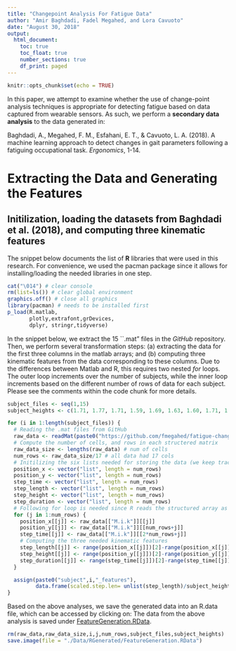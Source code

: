 ```yaml
---
title: "Changepoint Analysis For Fatigue Data"
author: "Amir Baghdadi, Fadel Megahed, and Lora Cavuoto"
date: "August 30, 2018"
output:
  html_document:
    toc: true
    toc_float: true
    number_sections: true
    df_print: paged
---
```


```r
knitr::opts_chunk$set(echo = TRUE)
```

In this paper, we attempt to examine whether the use of change-point analysis techniques is appropriate for detecting fatigue based on data captured from wearable sensors. As such, we perform a **secondary data analysis** to the data generated in:

Baghdadi, A., Megahed, F. M., Esfahani, E. T., & Cavuoto, L. A. (2018). A machine learning approach to detect changes in gait parameters following a fatiguing occupational task. *Ergonomics*, 1-14.

# Extracting the Data and Generating the Features 

## Initilization, loading the datasets from Baghdadi et al. (2018), and computing three kinematic features
The snippet below documents the list of **R** libraries that were used in this research. For convenience, we used the pacman package since it allows for installing/loading the needed libraries in one step. 
```r
cat("\014") # clear console
rm(list=ls()) # clear global environment
graphics.off() # close all graphics
library(pacman) # needs to be installed first
p_load(R.matlab,
       plotly,extrafont,grDevices,
       dplyr, stringr,tidyverse)
```

In the snippet below, we extract the 15 ``.mat" files in the *GitHub* repository. Then, we perform several transformation steps: (a) extracting the data for the first three columns in the matlab arrays; and (b) computing three kinematic features from the data corresponding to these columns. Due to the differences between Matlab and R, this requires two nested *for* loops. The outer loop increments over the number of subjects, while the inner loop increments based on the different number of rows of data for each subject. Please see the comments within the code chunk for more details.

```r
subject_files <- seq(1,15)
subject_heights <- c(1.71, 1.77, 1.71, 1.59, 1.69, 1.63, 1.60, 1.71, 1.67, 1.78, 1.68, 1.55, 1.83, 1.81, 1.89)

for (i in 1:length(subject_files)) {
  # Reading the .mat files from GitHub
  raw_data <- readMat(paste0("https://github.com/fmegahed/fatigue-changepoint/blob/master/Data/Raw/Subject",subject_files[i],".mat?raw=true"))
  # Compute the number of cells, and rows in each structered matrix
  raw_data_size <- lengths(raw_data) # num of cells 
  num_rows <- raw_data_size/17 # all data had 17 cols
  # Initilizing the six lists needed for storing the data (we keep track of the top 3 for error checking)
  position_x <- vector("list", length = num_rows) 
  position_y <- vector("list", length = num_rows) 
  step_time <- vector("list", length = num_rows) 
  step_length <- vector("list", length = num_rows) 
  step_height <- vector("list", length = num_rows) 
  step_duration <- vector("list", length = num_rows) 
  # Following for loop is needed since R reads the structured array as a nested list. The list containing the data is called "M.i.k" and it transforms/reads the original array --> rowise. This means that our first three features (with the same timestamp) are always seperated with a distance equal to the total number of rows
  for (j in 1:num_rows) {
    position_x[[j]] <- raw_data[["M.i.k"]][[j]] 
    position_y[[j]] <- raw_data[["M.i.k"]][[num_rows+j]]
    step_time[[j]] <- raw_data[["M.i.k"]][[2*num_rows+j]]
    # Computing the three needed kinematic features
    step_length[[j]] <- range(position_x[[j]])[2]-range(position_x[[j]])[1]
    step_height[[j]] <- range(position_y[[j]])[2]-range(position_y[[j]])[1]
    step_duration[[j]] <- range(step_time[[j]])[2]-range(step_time[[j]])[1]
  } 

  assign(paste0("subject",i,"_features"),
         data.frame(scaled.step.len= unlist(step_length)/subject_heights[i], scaled.step.height=unlist(step_height)/subject_heights[i], step.duration=unlist(step_duration)))
}
```
Based on the above analyses, we save the generated data into an R.data file, which can be accessed by clicking on: The data from the above analysis is saved under [FeatureGeneration.RData](https://github.com/fmegahed/fatigue-changepoint/blob/master/Data/RGenerated/FeatureGeneration.RData).
```r
rm(raw_data,raw_data_size,i,j,num_rows,subject_files,subject_heights)
save.image(file = "./Data/RGenerated/FeatureGeneration.RData")
```


